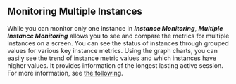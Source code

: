 ## Monitoring Multiple Instances

While you can monitor only one instance in **_Instance Monitoring_**, **_Multiple Instance Monitoring_** allows you to see and compare the metrics for multiple instances on a screen. You can see the status of instances through grouped values for various key instance metrics. Using the graph charts, you can easily see the trend of instance metric values and which instances have higher values. It provides information of the longest lasting active session. For more information, see [the following](multi-instance-monitoring).
